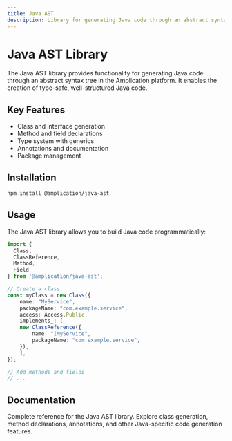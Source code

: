 ```yaml
---
title: Java AST
description: Library for generating Java code through an abstract syntax tree
---
```


# Java AST Library

The Java AST library provides functionality for generating Java code through an abstract syntax tree in the Amplication platform. It enables the creation of type-safe, well-structured Java code.

## Key Features

* Class and interface generation
* Method and field declarations
* Type system with generics
* Annotations and documentation
* Package management

## Installation

```bash
npm install @amplication/java-ast
```

## Usage

The Java AST library allows you to build Java code programmatically:

```typescript
import { 
  Class, 
  ClassReference,
  Method, 
  Field 
} from '@amplication/java-ast';

// Create a class
const myClass = new Class({
    name: "MyService",
    packageName: "com.example.service",
    access: Access.Public,
    implements_: [
    new ClassReference({
        name: "IMyService",
        packageName: "com.example.service",
    }),
    ],
});

// Add methods and fields
// ...
```

## Documentation

<Card horizontal title="Java AST API Documentation" icon="link" href="https://amplication.github.io/ast-types/">
  Complete reference for the Java AST library. Explore class generation, method declarations, annotations, and other Java-specific code generation features.
</Card> 